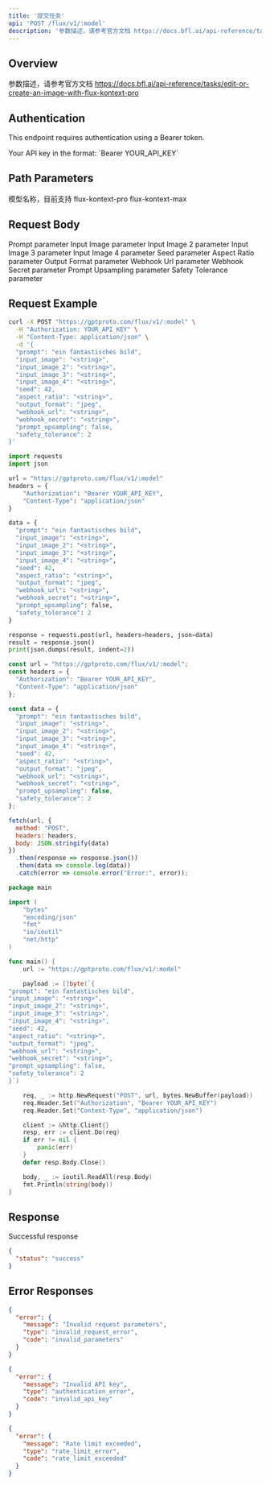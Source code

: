```yaml
---
title: '提交任务'
api: 'POST /flux/v1/:model'
description: '参数描述，请参考官方文档 https://docs.bfl.ai/api-reference/tasks/edit-or-create-an-image-with-flux-kontext-pro'
---
```


## Overview

参数描述，请参考官方文档 https://docs.bfl.ai/api-reference/tasks/edit-or-create-an-image-with-flux-kontext-pro

## Authentication

This endpoint requires authentication using a Bearer token.

<ParamField header="Authorization" type="string" required>
  Your API key in the format: `Bearer YOUR_API_KEY`
</ParamField>

## Path Parameters

<ParamField path="" type="string" >
  模型名称，目前支持 flux-kontext-pro flux-kontext-max
</ParamField>

## Request Body

<ParamField body="prompt" type="string" required>
  Prompt parameter
</ParamField>

<ParamField body="input_image" type="string" >
  Input Image parameter
</ParamField>

<ParamField body="input_image_2" type="string" >
  Input Image 2 parameter
</ParamField>

<ParamField body="input_image_3" type="string" >
  Input Image 3 parameter
</ParamField>

<ParamField body="input_image_4" type="string" >
  Input Image 4 parameter
</ParamField>

<ParamField body="seed" type="integer" >
  Seed parameter
</ParamField>

<ParamField body="aspect_ratio" type="string" >
  Aspect Ratio parameter
</ParamField>

<ParamField body="output_format" type="string" >
  Output Format parameter
</ParamField>

<ParamField body="webhook_url" type="string" >
  Webhook Url parameter
</ParamField>

<ParamField body="webhook_secret" type="string" >
  Webhook Secret parameter
</ParamField>

<ParamField body="prompt_upsampling" type="boolean" >
  Prompt Upsampling parameter
</ParamField>

<ParamField body="safety_tolerance" type="integer" >
  Safety Tolerance parameter
</ParamField>

## Request Example

<CodeGroup>

```bash cURL
curl -X POST "https://gptproto.com/flux/v1/:model" \
  -H "Authorization: YOUR_API_KEY" \
  -H "Content-Type: application/json" \
  -d '{
  "prompt": "ein fantastisches bild",
  "input_image": "<string>",
  "input_image_2": "<string>",
  "input_image_3": "<string>",
  "input_image_4": "<string>",
  "seed": 42,
  "aspect_ratio": "<string>",
  "output_format": "jpeg",
  "webhook_url": "<string>",
  "webhook_secret": "<string>",
  "prompt_upsampling": false,
  "safety_tolerance": 2
}'
```

```python Python
import requests
import json

url = "https://gptproto.com/flux/v1/:model"
headers = {
    "Authorization": "Bearer YOUR_API_KEY",
    "Content-Type": "application/json"
}

data = {
  "prompt": "ein fantastisches bild",
  "input_image": "<string>",
  "input_image_2": "<string>",
  "input_image_3": "<string>",
  "input_image_4": "<string>",
  "seed": 42,
  "aspect_ratio": "<string>",
  "output_format": "jpeg",
  "webhook_url": "<string>",
  "webhook_secret": "<string>",
  "prompt_upsampling": false,
  "safety_tolerance": 2
}

response = requests.post(url, headers=headers, json=data)
result = response.json()
print(json.dumps(result, indent=2))
```

```javascript JavaScript
const url = "https://gptproto.com/flux/v1/:model";
const headers = {
  "Authorization": "Bearer YOUR_API_KEY",
  "Content-Type": "application/json"
};

const data = {
  "prompt": "ein fantastisches bild",
  "input_image": "<string>",
  "input_image_2": "<string>",
  "input_image_3": "<string>",
  "input_image_4": "<string>",
  "seed": 42,
  "aspect_ratio": "<string>",
  "output_format": "jpeg",
  "webhook_url": "<string>",
  "webhook_secret": "<string>",
  "prompt_upsampling": false,
  "safety_tolerance": 2
};

fetch(url, {
  method: "POST",
  headers: headers,
  body: JSON.stringify(data)
})
  .then(response => response.json())
  .then(data => console.log(data))
  .catch(error => console.error("Error:", error));
```

```go Go
package main

import (
    "bytes"
    "encoding/json"
    "fmt"
    "io/ioutil"
    "net/http"
)

func main() {
    url := "https://gptproto.com/flux/v1/:model"

    payload := []byte(`{
"prompt": "ein fantastisches bild",
"input_image": "<string>",
"input_image_2": "<string>",
"input_image_3": "<string>",
"input_image_4": "<string>",
"seed": 42,
"aspect_ratio": "<string>",
"output_format": "jpeg",
"webhook_url": "<string>",
"webhook_secret": "<string>",
"prompt_upsampling": false,
"safety_tolerance": 2
}`)

    req, _ := http.NewRequest("POST", url, bytes.NewBuffer(payload))
    req.Header.Set("Authorization", "Bearer YOUR_API_KEY")
    req.Header.Set("Content-Type", "application/json")

    client := &http.Client{}
    resp, err := client.Do(req)
    if err != nil {
        panic(err)
    }
    defer resp.Body.Close()

    body, _ := ioutil.ReadAll(resp.Body)
    fmt.Println(string(body))
}
```

</CodeGroup>

## Response

<ResponseField name="Success" type="200">
  Successful response

```json
{
  "status": "success"
}
```
</ResponseField>

## Error Responses

<ResponseExample>

```json 400 - Bad Request
{
  "error": {
    "message": "Invalid request parameters",
    "type": "invalid_request_error",
    "code": "invalid_parameters"
  }
}
```

```json 401 - Unauthorized
{
  "error": {
    "message": "Invalid API key",
    "type": "authentication_error",
    "code": "invalid_api_key"
  }
}
```

```json 429 - Rate Limit Exceeded
{
  "error": {
    "message": "Rate limit exceeded",
    "type": "rate_limit_error",
    "code": "rate_limit_exceeded"
  }
}
```

</ResponseExample>

